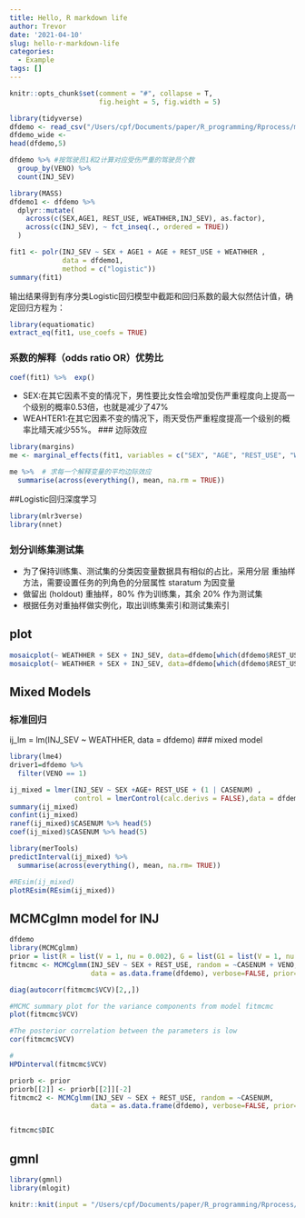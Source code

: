 ```yaml
---
title: Hello, R markdown life
author: Trevor
date: '2021-04-10'
slug: hello-r-markdown-life
categories:
  - Example
tags: []
---
```



```r
knitr::opts_chunk$set(comment = "#", collapse = T, 
                      fig.height = 5, fig.width = 5)
```


```r
library(tidyverse)
dfdemo <- read_csv("/Users/cpf/Documents/paper/R_programming/Rprocess/mydata/dfdemo.csv")
dfdemo_wide <- 
head(dfdemo,5)
```

```r
dfdemo %>% #按驾驶员1和2计算对应受伤严重的驾驶员个数
  group_by(VENO) %>% 
  count(INJ_SEV)
```


```r
library(MASS)
dfdemo1 <- dfdemo %>% 
  dplyr::mutate(
    across(c(SEX,AGE1, REST_USE, WEATHHER,INJ_SEV), as.factor),
    across(c(INJ_SEV), ~ fct_inseq(., ordered = TRUE))
  )

fit1 <- polr(INJ_SEV ~ SEX + AGE1 + AGE + REST_USE + WEATHHER ,
             data = dfdemo1, 
             method = c("logistic"))
summary(fit1)
```
输出结果得到有序分类Logistic回归模型中截距和回归系数的最大似然估计值，确定回归方程为：
```r
library(equatiomatic)
extract_eq(fit1, use_coefs = TRUE)
```
### 系数的解释（odds ratio OR）优势比

```r
coef(fit1) %>%  exp()
```
* SEX:在其它因素不变的情况下，男性要比女性会增加受伤严重程度向上提高一个级别的概率0.53倍，也就是减少了47%
* WEAHTER1:在其它因素不变的情况下，雨天受伤严重程度提高一个级别的概率比晴天减少55%。
### 边际效应
```r
library(margins)
me <- marginal_effects(fit1, variables = c("SEX", "AGE", "REST_USE", "WEATHHER"))

me %>%  # 求每一个解释变量的平均边际效应
  summarise(across(everything(), mean, na.rm = TRUE))
```

##Logistic回归深度学习
```r
library(mlr3verse)
library(nnet)

```
### 划分训练集测试集
* 为了保持训练集、测试集的分类因变量数据具有相似的占比，采用分层 重抽样方法，需要设置任务的列角色的分层属性 staratum 为因变量
* 做留出 (holdout) 重抽样，80% 作为训练集，其余 20% 作为测试集
* 根据任务对重抽样做实例化，取出训练集索引和测试集索引

## plot
```r
mosaicplot(~ WEATHHER + SEX + INJ_SEV, data=dfdemo[which(dfdemo$REST_USE=="1"),], shade = TRUE, lengend = TRUE)
mosaicplot(~ WEATHHER + SEX + INJ_SEV, data=dfdemo[which(dfdemo$REST_USE=="0"),], shade = TRUE, lengend = TRUE)

```



## Mixed Models
### 标准回归
ij_lm = lm(INJ_SEV ~ WEATHHER, data = dfdemo)
### mixed model
```r
library(lme4)
driver1=dfdemo %>% 
  filter(VENO == 1)

ij_mixed = lmer(INJ_SEV ~ SEX +AGE+ REST_USE + (1 | CASENUM) , 
                control = lmerControl(calc.derivs = FALSE),data = dfdemo)
summary(ij_mixed)
confint(ij_mixed)
ranef(ij_mixed)$CASENUM %>% head(5)
coef(ij_mixed)$CASENUM %>% head(5)

library(merTools)
predictInterval(ij_mixed) %>% 
  summarise(across(everything(), mean, na.rm= TRUE))

#REsim(ij_mixed)
plotREsim(REsim(ij_mixed))
```

## MCMCglmn model for INJ
```r
dfdemo
library(MCMCglmm)
prior = list(R = list(V = 1, nu = 0.002), G = list(G1 = list(V = 1, nu = 0.002), G2 = list(V = 1, nu = 0.002)))
fitmcmc <- MCMCglmm(INJ_SEV ~ SEX + REST_USE, random = ~CASENUM + VENO, 
                    data = as.data.frame(dfdemo), verbose=FALSE, prior=prior, family="ordinal")

diag(autocorr(fitmcmc$VCV)[2,,])

#MCMC summary plot for the variance components from model fitmcmc
plot(fitmcmc$VCV)

#The posterior correlation between the parameters is low
cor(fitmcmc$VCV)

#
HPDinterval(fitmcmc$VCV)

priorb <- prior
priorb[[2]] <- priorb[[2]][-2]
fitmcmc2 <- MCMCglmm(INJ_SEV ~ SEX + REST_USE, random = ~CASENUM, 
                    data = as.data.frame(dfdemo), verbose=FALSE, prior=priorb, family="ordinal")


fitmcmc$DIC
```

## gmnl
```r
library(gmnl)
library(mlogit)
```

```r
knitr::knit(input = "/Users/cpf/Documents/paper/R_programming/Rprocess/doc/事故严重程度.Rmd", output = "/Users/cpf/Documents/paper/R_programming/Rprocess/doc/事故严重程度.md")
```



